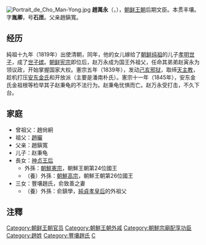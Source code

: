 {{unreferenced|time=2010-07-15T03:12:09+00:00}}
[[File:Portrait_de_Cho_Man-Yong.jpg|thumb]]
'''趙萬永'''（{{kor|k=조만영|hanja=趙萬永}}，{{bd|1776年||1846年|catIdx=Z赵}}），[[朝鲜王朝|朝鲜王朝]]后期文臣。本贯丰壤。字'''胤卿'''，号'''石厓'''。父亲趙鎭寬。

== 经历 ==
純祖十九年（1819年）出使清朝，同年，他的女儿嫁给了[[朝鲜纯祖|朝鲜纯祖]]的儿子[[孝明世子|孝明世子]]，成了[[世子嫔|世子嫔]]。[[朝鲜宪宗|朝鲜宪宗]]即位后，赵万永成为国王外祖父，任命其弟弟赵寅永为领议政，开始掌握国家大权。憲宗五年（1839年），发动[[己亥邪狱|己亥邪狱]]，取缔[[天主教|天主教]]，趁机打压[[安东金氏|安东金氏]]和开放派（主要是潘南朴氏）。憲宗十一年（1845年），安东金氏金祖根等检举其子赵秉龟的不法行为。赵秉龟忧惧而亡。赵万永受打击，不久下台。

== 家庭 ==
*曾祖父：趙尙絅
*祖父：[[趙曮|趙曮]]
*父亲：趙鎭寬
*儿子：赵秉龟
*長女：[[神贞王后|神贞王后]]
**外孫：[[朝鮮憲宗|朝鮮憲宗]]，朝鮮王朝第24位國王
**（養）外孫：[[朝鮮高宗|朝鮮高宗]]，朝鮮王朝第26位國王
*三女：豐壤趙氏，俞致善之妻
**（養）外孫：俞鎮學，[[純貞孝皇后|純貞孝皇后]]的外祖父

== 注釋 ==
{{reflist}}
{{start box}}
{{s-before|[[金祖淳|金祖淳]]}}
{{s-title|[[朝鲜|朝鲜]]攝政公<br/>1832年-1834年}}
{{s-after|[[純元王后|純元王后]]}}
{{s-before|[[純元王后|純元王后]]}}
{{s-title|[[朝鲜|朝鲜]]攝政公<br/>([[金祖根|金祖根]]和合作)<br/>1840年-1846年}}
{{s-after|[[趙寅永|趙寅永]]}}
{{end box}}
{{Korea-bio-stub}}
[[Category:朝鲜王朝官员|Category:朝鲜王朝官员]]
[[Category:朝鮮王朝外戚|Category:朝鮮王朝外戚]]
[[Category:朝鮮宗廟配享功臣|Category:朝鮮宗廟配享功臣]]
[[Category:趙姓|Category:趙姓]]
[[Category:豐壤趙氏|Category:豐壤趙氏]] 
[[Category:京畿道出身人物|C]]